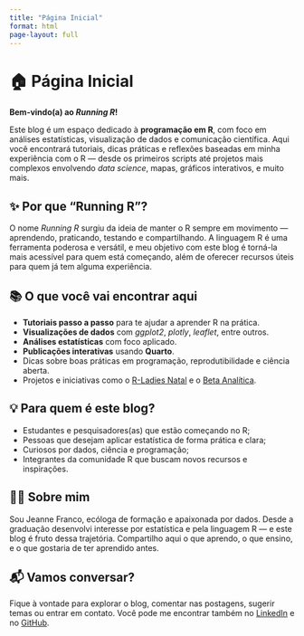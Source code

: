 ```yaml
---
title: "Página Inicial"
format: html
page-layout: full
---
```


# 🏠 Página Inicial

**Bem-vindo(a) ao *Running R*!**

Este blog é um espaço dedicado à **programação em R**, com foco em análises estatísticas, visualização de dados e comunicação científica. Aqui você encontrará tutoriais, dicas práticas e reflexões baseadas em minha experiência com o R — desde os primeiros scripts até projetos mais complexos envolvendo *data science*, mapas, gráficos interativos, e muito mais.

## ✨ Por que "Running R"?

O nome *Running R* surgiu da ideia de manter o R sempre em movimento — aprendendo, praticando, testando e compartilhando. A linguagem R é uma ferramenta poderosa e versátil, e meu objetivo com este blog é torná-la mais acessível para quem está começando, além de oferecer recursos úteis para quem já tem alguma experiência.

## 📚 O que você vai encontrar aqui

- **Tutoriais passo a passo** para te ajudar a aprender R na prática.
- **Visualizações de dados** com *ggplot2*, *plotly*, *leaflet*, entre outros.
- **Análises estatísticas** com foco aplicado.
- **Publicações interativas** usando **Quarto**.
- Dicas sobre boas práticas em programação, reprodutibilidade e ciência aberta.
- Projetos e iniciativas como o [R-Ladies Natal](https://rladies.org/) e o [Beta Analítica](https://www.instagram.com/beta.analitica/).

## 💡 Para quem é este blog?

- Estudantes e pesquisadores(as) que estão começando no R;
- Pessoas que desejam aplicar estatística de forma prática e clara;
- Curiosos por dados, ciência e programação;
- Integrantes da comunidade R que buscam novos recursos e inspirações.

## 👩‍💻 Sobre mim

Sou Jeanne Franco, ecóloga de formação e apaixonada por dados. Desde a graduação desenvolvi interesse por estatística e pela linguagem R — e este blog é fruto dessa trajetória. Compartilho aqui o que aprendo, o que ensino, e o que gostaria de ter aprendido antes.

## 📬 Vamos conversar?

Fique à vontade para explorar o blog, comentar nas postagens, sugerir temas ou entrar em contato. Você pode me encontrar também no [LinkedIn](https://www.linkedin.com/in/jeannefranco) e no [GitHub](https://github.com/jeannefranco).
